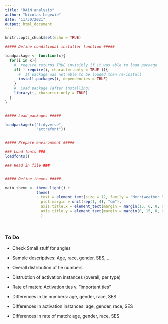 ```yaml
---
title: "RAiN analysis"
author: "Nicolas Legewie"
date: "11/30/2021"
output: html_document
---
```


```r
knitr::opts_chunk$set(echo = TRUE)

##### Define conditional installer function #####

loadpackage <- function(x){
  for(i in x){
    #  require returns TRUE invisibly if it was able to load package
    if( ! require(i, character.only = TRUE )){
      #  If package was not able to be loaded then re-install
      install.packages(i, dependencies = TRUE)
    }
    #  Load package (after installing)
    library(i, character.only = TRUE)
  }
}


##### Load packages #####

loadpackage(c("tidyverse",
              "extrafont"))


##### Prepare environment #####

### Load fonts ###
loadfonts()

### Read in file ###


##### Define themes #####

main_theme <- theme_light() + 
              theme(
                text = element_text(size = 12, family = "Merriweather Sans"),
                plot.margin = unit(rep(1, 4), "cm"),
                axis.title.x = element_text(margin = margin(15, 0, 0, 0)),
                axis.title.y = element_text(margin = margin(0, 15, 0, 0))
                )




```


### To Do

* Check Small stuff for angles  
  
* Sample descriptives: Age, race, gender, SES, ...  
* Overall distribution of tie numbers  
* Distrubtion of activation instances (overall, per type)  
* Rate of match: Activation ties v. "important ties"
* Differences in tie numbers: age, gender, race, SES  
* Differences in activation instances: age, gender, race, SES  
* Differences in rate of match: age, gender, race, SES  



